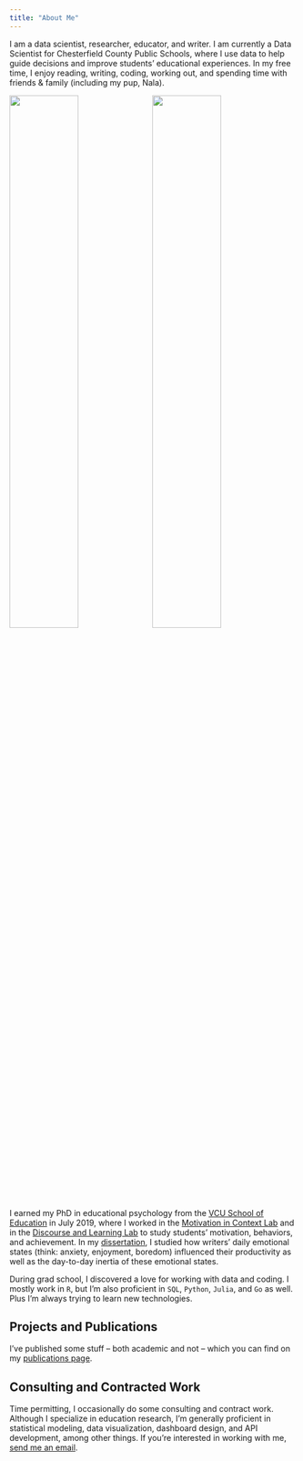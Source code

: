 ```yaml
---
title: "About Me"
---
```


I am a data scientist, researcher, educator, and writer. I am currently a Data Scientist for Chesterfield County Public Schools, where I use data to help guide decisions and improve students' educational experiences. In my free time, I enjoy reading, writing, coding, working out, and spending time with friends & family (including my pup, Nala).

![](img/fam.jpg){width=49%} ![](img/nala.jpg){width=49%} 


<br/>

I earned my PhD in educational psychology from the [VCU School of Education](https://soe.vcu.edu/) in July 2019, where I worked in the [Motivation in Context Lab](https://rampages.us/motivationincontext/) and in the [Discourse and Learning Lab](https://disclearnlab.squarespace.com/) to study students' motivation, behaviors, and achievement. In my [dissertation](https://scholarscompass.vcu.edu/etd/5977/), I studied how writers' daily emotional states (think: anxiety, enjoyment, boredom) influenced their productivity as well as the day-to-day inertia of these emotional states.

During grad school, I discovered a love for working with data and coding. I mostly work  in `R`, but I'm also proficient in `SQL`, `Python`, `Julia`, and `Go` as well. Plus I'm always trying to learn new technologies.

## Projects and Publications

I've published some stuff -- both academic and not -- which you can find on my [publications page](pubs.qmd).

## Consulting and Contracted Work

Time permitting, I occasionally do some consulting and contract work. Although I specialize in education research, I'm generally proficient in statistical modeling, data visualization, dashboard design, and API development, among other things. If you're interested in working with me, [send me an email](mailto:eric.ekholm@gmail.com).


